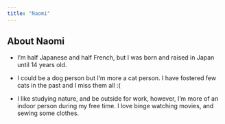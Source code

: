 ```yaml
---
title: "Naomi"
---
```


## About Naomi

-   I'm half Japanese and half French, but I was born and raised in Japan until 14 years old.

-   I could be a dog person but I'm more a cat person. I have fostered few cats in the past and I miss them all :(

-   I like studying nature, and be outside for work, however, I'm more of an indoor person during my free time. I love binge watching movies, and sewing some clothes.
